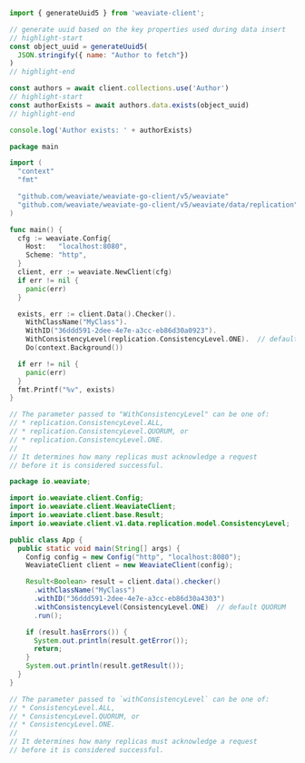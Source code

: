 
<Tabs groupId="languages">
<TabItem value="py" label="Python">
  <FilteredTextBlock
    text={PyCode}
    startMarker="START CheckForAnObject"
    endMarker="END CheckForAnObject"
    language="py"
  />
</TabItem>


<TabItem value="js" label="JS/TS">

```js
import { generateUuid5 } from 'weaviate-client';

// generate uuid based on the key properties used during data insert
// highlight-start
const object_uuid = generateUuid5(
  JSON.stringify({ name: "Author to fetch"})
)
// highlight-end

const authors = await client.collections.use('Author')
// highlight-start
const authorExists = await authors.data.exists(object_uuid)
// highlight-end

console.log('Author exists: ' + authorExists)
```

</TabItem>
<TabItem value="go" label="Go">

```go
package main

import (
  "context"
  "fmt"

  "github.com/weaviate/weaviate-go-client/v5/weaviate"
  "github.com/weaviate/weaviate-go-client/v5/weaviate/data/replication"  // for consistency levels
)

func main() {
  cfg := weaviate.Config{
    Host:   "localhost:8080",
    Scheme: "http",
  }
  client, err := weaviate.NewClient(cfg)
  if err != nil {
    panic(err)
  }

  exists, err := client.Data().Checker().
    WithClassName("MyClass").
    WithID("36ddd591-2dee-4e7e-a3cc-eb86d30a0923").
    WithConsistencyLevel(replication.ConsistencyLevel.ONE).  // default QUORUM
    Do(context.Background())

  if err != nil {
    panic(err)
  }
  fmt.Printf("%v", exists)
}

// The parameter passed to "WithConsistencyLevel" can be one of:
// * replication.ConsistencyLevel.ALL,
// * replication.ConsistencyLevel.QUORUM, or
// * replication.ConsistencyLevel.ONE.
//
// It determines how many replicas must acknowledge a request
// before it is considered successful.
```

</TabItem>
<TabItem value="java6" label="Java v6">
    <FilteredTextBlock
      text={JavaV6Code}
      startMarker="// START CheckForAnObject"
      endMarker="// END CheckForAnObject"
      language="java"
    />
</TabItem>
<TabItem value="java" label="Java">

```java
package io.weaviate;

import io.weaviate.client.Config;
import io.weaviate.client.WeaviateClient;
import io.weaviate.client.base.Result;
import io.weaviate.client.v1.data.replication.model.ConsistencyLevel;

public class App {
  public static void main(String[] args) {
    Config config = new Config("http", "localhost:8080");
    WeaviateClient client = new WeaviateClient(config);

    Result<Boolean> result = client.data().checker()
      .withClassName("MyClass")
      .withID("36ddd591-2dee-4e7e-a3cc-eb86d30a4303")
      .withConsistencyLevel(ConsistencyLevel.ONE)  // default QUORUM
      .run();

    if (result.hasErrors()) {
      System.out.println(result.getError());
      return;
    }
    System.out.println(result.getResult());
  }
}

// The parameter passed to `withConsistencyLevel` can be one of:
// * ConsistencyLevel.ALL,
// * ConsistencyLevel.QUORUM, or
// * ConsistencyLevel.ONE.
//
// It determines how many replicas must acknowledge a request
// before it is considered successful.

```

</TabItem>

</Tabs>
